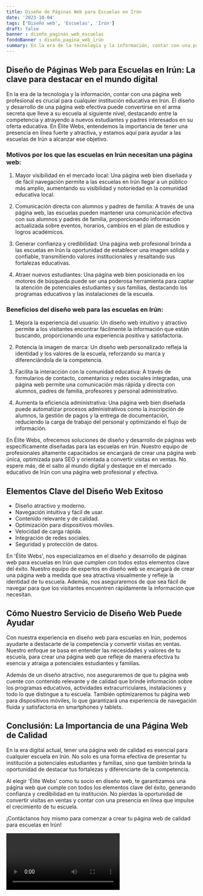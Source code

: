 ```yaml
---
title: Diseño de Páginas Web para Escuelas en Irún
date: '2023-10-04'
tags: ['Diseño web', 'Escuelas', 'Irún']
draft: false
banner : diseño_paginas_web_escuelas
fondoBanner : diseño_pagina_web_irún
summary: En la era de la tecnología y la información, contar con una página web profesional es crucial para cualquier institución educativa en Irún. El diseño y desarrollo de una página web efectiva puede convertirse en el arma secreta que lleve a su escuela al siguiente nivel, destacando entre la competencia y atrayendo a nuevos estudiantes y padres interesados en su oferta educativa. En Élite Webs, entendemos la importancia de tener una presencia en línea fuerte y atractiva, y estamos aquí para ayudar a las escuelas de Irún a alcanzar ese objetivo.
---
```


## Diseño de Páginas Web para Escuelas en Irún: La clave para destacar en el mundo digital

En la era de la tecnología y la información, contar con una página web profesional es crucial para cualquier institución educativa en Irún. El diseño y desarrollo de una página web efectiva puede convertirse en el arma secreta que lleve a su escuela al siguiente nivel, destacando entre la competencia y atrayendo a nuevos estudiantes y padres interesados en su oferta educativa. En Élite Webs, entendemos la importancia de tener una presencia en línea fuerte y atractiva, y estamos aquí para ayudar a las escuelas de Irún a alcanzar ese objetivo.

### Motivos por los que las escuelas en Irún necesitan una página web:

1. Mayor visibilidad en el mercado local: Una página web bien diseñada y de fácil navegación permite a las escuelas en Irún llegar a un público más amplio, aumentando su visibilidad y notoriedad en la comunidad educativa local.

2. Comunicación directa con alumnos y padres de familia: A través de una página web, las escuelas pueden mantener una comunicación efectiva con sus alumnos y padres de familia, proporcionando información actualizada sobre eventos, horarios, cambios en el plan de estudios y logros académicos.

3. Generar confianza y credibilidad: Una página web profesional brinda a las escuelas en Irún la oportunidad de establecer una imagen sólida y confiable, transmitiendo valores institucionales y resaltando sus fortalezas educativas.

4. Atraer nuevos estudiantes: Una página web bien posicionada en los motores de búsqueda puede ser una poderosa herramienta para captar la atención de potenciales estudiantes y sus familias, destacando los programas educativos y las instalaciones de la escuela.

### Beneficios del diseño web para las escuelas en Irún:

1. Mejora la experiencia del usuario: Un diseño web intuitivo y atractivo permite a los visitantes encontrar fácilmente la información que están buscando, proporcionando una experiencia positiva y satisfactoria.

2. Potencia la imagen de marca: Un diseño web personalizado refleja la identidad y los valores de la escuela, reforzando su marca y diferenciándola de la competencia.

3. Facilita la interacción con la comunidad educativa: A través de formularios de contacto, comentarios y redes sociales integradas, una página web permite una comunicación más rápida y directa con alumnos, padres de familia, profesores y personal administrativo.

4. Aumenta la eficiencia administrativa: Una página web bien diseñada puede automatizar procesos administrativos como la inscripción de alumnos, la gestión de pagos y la entrega de documentación, reduciendo la carga de trabajo del personal y optimizando el flujo de información.

En Élite Webs, ofrecemos soluciones de diseño y desarrollo de páginas web específicamente diseñadas para las escuelas en Irún. Nuestro equipo de profesionales altamente capacitados se encargará de crear una página web única, optimizada para SEO y orientada a convertir visitas en ventas. No espere más, dé el salto al mundo digital y destaque en el mercado educativo de Irún con una página web profesional y efectiva.

<GifSeo />

<Cta />

## Elementos Clave del Diseño Web Exitoso

- Diseño atractivo y moderno.
- Navegación intuitiva y fácil de usar.
- Contenido relevante y de calidad.
- Optimización para dispositivos móviles.
- Velocidad de carga rápida.
- Integración de redes sociales.
- Seguridad y protección de datos.

En 'Élite Webs', nos especializamos en el diseño y desarrollo de páginas web para escuelas en Irún que cumplen con todos estos elementos clave del éxito. Nuestro equipo de expertos en diseño web se encargará de crear una página web a medida que sea atractiva visualmente y refleje la identidad de tu escuela. Además, nos aseguraremos de que sea fácil de navegar para que los visitantes encuentren rápidamente la información que necesitan.

## Cómo Nuestro Servicio de Diseño Web Puede Ayudar

Con nuestra experiencia en diseño web para escuelas en Irún, podemos ayudarte a destacarte de la competencia y convertir visitas en ventas. Nuestro enfoque se basa en entender las necesidades y valores de tu escuela, para crear una página web que refleje de manera efectiva tu esencia y atraiga a potenciales estudiantes y familias.

Además de un diseño atractivo, nos aseguraremos de que tu página web cuente con contenido relevante y de calidad que brinde información sobre los programas educativos, actividades extracurriculares, instalaciones y todo lo que distingue a tu escuela. También optimizaremos tu página web para dispositivos móviles, lo que garantizará una experiencia de navegación fluida y satisfactoria en smartphones y tablets.

## Conclusión: La Importancia de una Página Web de Calidad

En la era digital actual, tener una página web de calidad es esencial para cualquier escuela en Irún. No solo es una forma efectiva de presentar tu institución a potenciales estudiantes y familias, sino que también brinda la oportunidad de destacar tus fortalezas y diferenciarte de la competencia.

Al elegir 'Élite Webs' como tu socio en diseño web, te garantizamos una página web que cumple con todos los elementos clave del éxito, generando confianza y credibilidad en tu institución. No pierdas la oportunidad de convertir visitas en ventas y contar con una presencia en línea que impulse el crecimiento de tu escuela.

¡Contáctanos hoy mismo para comenzar a crear tu página web de calidad para escuelas en Irún!

<Video />

<CtaBot job='Escuelas' city='Irún'/>

<Gmaps query='Irún+españa+maps' />